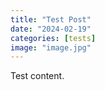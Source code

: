 ```yaml
---
title: "Test Post"
date: "2024-02-19"
categories: [tests]
image: "image.jpg"
---
```


Test content.
